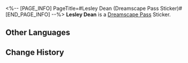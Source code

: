 <%-- [PAGE_INFO]
PageTitle=#Lesley Dean (Dreamscape Pass Sticker)#
[END_PAGE_INFO] --%>
{{Stub|Location information}}
{{Item Infobox
|title       = Lesley Dean
|id          = 223710
|image       = Dreamscape Pass Sticker Lesley Dean.png{{subst:void|<!--$UPLOAD:<<SpriteOutput/TravelBrochure/StickFigures/223710.png>-<Dreamscape Pass Sticker Lesley Dean.png>-<Item Icons>>-->}}
|type        = Dreamscape Pass Sticker
|type2       = Stars in the Dream Stickers
|invCategory = 
|rarity      = 4
|effect      = 
|description = Digital stickers that can be used to decorate the pages of the Dreamtour Handbook. They come in many different styles.
|source1     = [[Get Lesley Dean's Planet of Festivities Collectible Card from his room after witnessing his story]]
}}
{{Description|A brilliant shooting star that blinked out of existence too soon.}}
'''Lesley Dean''' is a [[Dreamscape Pass]] Sticker.

==Other Languages==
{{Other Languages
|en   = Lesley Dean
|zhs  = 莱斯利•迪恩
|zht  = 萊斯利•迪恩
|ja   = レスリー・ディーン
|ko   = 레슬리•딘
|es   = Lesley Dean
|fr   = Lesley Dean
|ru   = Лесли Дин
|th   = Lesley Dean
|vi   = Lesley Dean
|de   = Lesley Dean
|id   = Lesley Dean
|pt   = Lesley Dean
}}

==Change History==
{{Change History|2.1}}